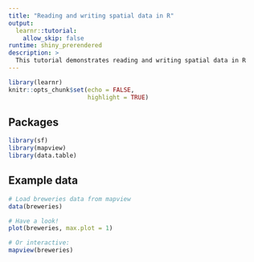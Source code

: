 ```yaml
---
title: "Reading and writing spatial data in R"
output:
  learnr::tutorial:
    allow_skip: false
runtime: shiny_prerendered
description: >
  This tutorial demonstrates reading and writing spatial data in R
---
```


```r
library(learnr)
knitr::opts_chunk$set(echo = FALSE, 
                      highlight = TRUE)
```


<!--

  allow_retry = TRUE
  random_answer_order

echo = FALSE

quiz (
questions..
)
post_message

-->

## Packages

```r
library(sf)
library(mapview)
library(data.table)
```

## Example data

```r
# Load breweries data from mapview
data(breweries)

# Have a look!
plot(breweries, max.plot = 1)
```

```r
# Or interactive:
mapview(breweries)

```
